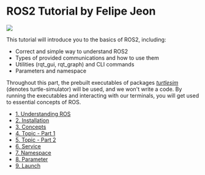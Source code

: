 
# ROS2 Tutorial by Felipe Jeon

<Image
  src="/images/part1/main.png"
  width={600}
  height={800}
  className="m-10 mx-auto rounded-xl"
/>


This tutorial will introduce you to the basics of ROS2, including:

- Correct and simple way to understand ROS2
- Types of provided communications and how to use them
- Utilities (rqt_gui, rqt_graph) and CLI commands
- Parameters and namespace

Throughout this part, the prebuilt executables of packages
[_turtlesim_](https://github.com/ros/ros_tutorials/tree/humble/turtlesim)
(denotes turtle-simulator) will be used, and we won't write a code. By running
the executables and interacting with our terminals, you will get used to
essential concepts of ROS.

- [1. Understanding ROS](/blog/ros2-tutorial/ros2-concept)
- [2. Installation](/blog/ros2-tutorial/installation)
- [3. Concepts](/blog/ros2-tutorial/key-concepts)
- [4. Topic - Part 1](/blog/ros2-tutorial/topic-1)
- [5. Topic - Part 2](/blog/ros2-tutorial/topic-2)
- [6. Service](/blog/ros2-tutorial/service)
- [7. Namespace](/blog/ros2-tutorial/namespace)
- [8. Parameter](/blog/ros2-tutorial/parameter)
- [9. Launch](/blog/ros2-tutorial/launch)
